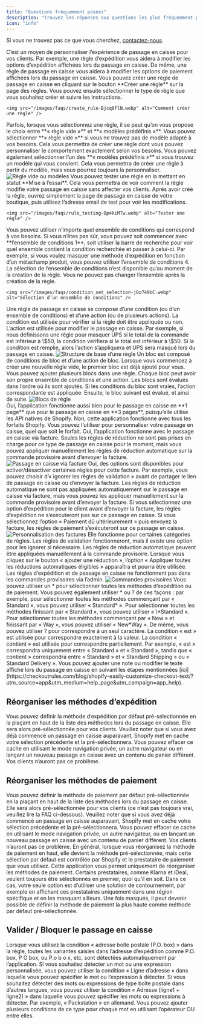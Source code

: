```yaml
---
title: "Questions fréquemment posées"
description: "Trouvez les réponses aux questions les plus fréquemment posées sur l’utilisation de l’application **BeSure Checkout Rules** dans votre boutique Shopify."
icon: "info"
---
```


Si vous ne trouvez pas ce que vous cherchez, [contactez-nous](https://checkoutrules.com/contact/).

<AccordionGroup>
  <Accordion title="Qu’est-ce qu’une règle de passage en caisse?">
    C’est un moyen de personnaliser l’expérience de passage en caisse pour vos clients. Par exemple, une règle d’expédition vous aidera à modifier les options d’expédition affichées lors du passage en caisse. De même, une règle de passage en caisse vous aidera à modifier les options de paiement affichées lors du passage en caisse.
  </Accordion>

  <Accordion title="Comment créer une règle de passage en caisse ?">
    Vous pouvez créer une règle de passage en caisse en cliquant sur le bouton **Créer une règle** sur la page des règles. Vous pouvez ensuite sélectionner le type de règle que vous souhaitez créer et suivre les instructions.

    <img src="/images/faqs/create_rule-Bjcq8flN.webp" alt="Comment créer une règle" />
  </Accordion>

  <Accordion title="Dois-je choisir une règle vide ?">
    Parfois, lorsque vous sélectionnez une règle, il se peut qu’on vous propose le choix entre **« règle vide »** et **« modèles prédéfinis »**. Vous pouvez sélectionner **« règle vide »** si vous ne trouvez pas de modèle adapté à vos besoins. Cela vous permettra de créer une règle dont vous pouvez personnaliser le comportement exactement selon vos besoins. Vous pouvez également sélectionner l’un des **« modèles prédéfinis »** si vous trouvez un modèle qui vous convient. Cela vous permettra de créer une règle à partir du modèle, mais vous pourrez toujours la personnaliser.
    <img src="/images/faqs/empty_rule_templates-DlBCQK7n.webp" alt="Règle vide ou modèles" />
  </Accordion>

  <Accordion title="Comment tester une règle de passage en caisse ?">
  Vous pouvez tester une règle en la mettant en statut **Mise à l’essai**. Cela vous permettra de voir comment la règle modifie votre passage en caisse sans affecter vos clients. 
  Après avoir créé la règle, ouvrez simplement la page de passage en caisse de votre boutique, puis utilisez l’adresse email de test pour voir les modifications.

    <img src="/images/faqs/rule_testing-Dp4kiMTw.webp" alt="Tester une règle" />
  </Accordion>

  <Accordion title="Quel ensemble de conditions dois-je utiliser ?">
   Vous pouvez utiliser n’importe quel ensemble de conditions qui correspond à vos besoins. Si vous n’êtes pas sûr, vous pouvez soit commencer avec **l’ensemble de conditions 1**, soit utiliser la barre de recherche pour voir quel ensemble contient la condition recherchée et passer à celui-ci. Par exemple, si vous voulez masquer une méthode d’expédition en fonction d’un métachamp produit, vous pouvez utiliser l’ensemble de conditions 4. La sélection de l’ensemble de conditions n’est disponible qu’au moment de la création de la règle. Vous ne pouvez pas changer l’ensemble après la création de la règle.

    <img src="/images/faqs/condition_set_selection-jOo749bC.webp" alt="Sélection d’un ensemble de conditions" />
  </Accordion>

  <Accordion title="Quelle est la structure de base d’une règle de passage en caisse ?">
    Une règle de passage en caisse se compose d’une condition (ou d’un ensemble de conditions) et d’une action (ou de plusieurs actions). La condition est utilisée pour vérifier si la règle doit être appliquée ou non. L’action est utilisée pour modifier le passage en caisse. Par exemple, si nous définissons une règle pour masquer UPS si le total de la commande est inférieur à \$50, la condition vérifiera si le total est inférieur à \$50. Si la condition est remplie, alors l’action s’appliquera et UPS sera masqué lors du passage en caisse.
    <img src="/images/faqs/basic_rule_structure-LbDRaUUy.webp" alt="Structure de base d’une règle" />
  </Accordion>

  <Accordion title="Que sont les blocs dans une règle de passage en caisse ?">
  Un bloc est composé de conditions de bloc et d’une action de bloc. Lorsque vous commencez à créer une nouvelle règle vide, le premier bloc est déjà ajouté pour vous. Vous pouvez ajouter plusieurs blocs dans une règle. Chaque bloc peut avoir son propre ensemble de conditions et une action. Les blocs sont évalués dans l’ordre où ils sont ajoutés. Si les conditions du bloc sont vraies, l’action correspondante est appliquée. Ensuite, le bloc suivant est évalué, et ainsi de suite.
    <img src="/images/faqs/rule_blocks-DkeFb4UF.webp" alt="Blocs de règle" />
  </Accordion>
</AccordionGroup>

<br />

<AccordionGroup>
  <Accordion title="Cette application fonctionne-t-elle pour le passage en caisse en 1 page ?">
    Oui, l’application fonctionne aussi bien pour le passage en caisse en **1 page** que pour le passage en caisse en **3 pages**, puisqu’elle utilise les API natives de Shopify.
  </Accordion>

  <Accordion title="Cette application fonctionne-t-elle uniquement pour Shopify Plus ?">
    Non, cette application fonctionne avec tous les forfaits Shopify. Vous pouvez l’utiliser pour personnaliser votre passage en caisse, quel que soit le forfait.
  </Accordion>

  <Accordion title="Cette application fonctionne-t-elle pour le passage en caisse via facture (lorsque le client ouvre le passage en caisse depuis une facture) ?">
   Oui, l’application fonctionne avec le passage en caisse via facture. Seules les règles de réduction ne sont pas prises en charge pour ce type de passage en caisse pour le moment, mais vous pouvez appliquer manuellement les règles de réduction automatique sur la commande provisoire avant d’envoyer la facture.
    <img src="/images/faqs/draft_order_apply_discounts-Bzc-zA93.webp" alt="Passage en caisse via facture" />
  </Accordion>

  <Accordion title="Puis-je personnaliser quelles règles doivent s’exécuter lors d’un passage en caisse via facture (lorsque le client ouvre le passage en caisse depuis une facture) ?">
  Oui, des options sont disponibles pour activer/désactiver certaines règles pour cette facture. Par exemple, vous pouvez choisir d’« ignorer les règles de validation » avant de partager le lien de passage en caisse ou d’envoyer la facture. Les règles de réduction automatique ne sont pas appliquées automatiquement sur le passage en caisse via facture, mais vous pouvez les appliquer manuellement sur la commande provisoire avant d’envoyer la facture. Si vous sélectionnez une option d’expédition pour le client avant d’envoyer la facture, les règles d’expédition ne s’exécuteront pas sur ce passage en caisse. Si vous sélectionnez l’option « Paiement dû ultérieurement » puis envoyez la facture, les règles de paiement s’exécuteront sur ce passage en caisse.
    <img src="/images/faqs/invoice_admin_view-C9KJI8JV.webp" alt="Personnalisation des factures" />
  </Accordion>

  <Accordion title="Cette application fonctionne-t-elle pour les commandes provisoires (créées depuis l’admin) ?">
  Elle fonctionne pour certaines catégories de règles. Les règles de validation fonctionneront, mais il existe une option pour les ignorer si nécessaire. Les règles de réduction automatique peuvent être appliquées manuellement à la commande provisoire. Lorsque vous cliquez sur le bouton « ajouter une réduction », l’option « Appliquer toutes les réductions automatiques éligibles » apparaîtra et pourra être utilisée. Les règles d’expédition et de passage en caisse ne fonctionnent pas dans les commandes provisoires via l’admin.
    <img src="/images/faqs/admin_view_draft_orders-BQ3pRIeY.webp" alt="Commandes provisoires" />
  </Accordion>

  <Accordion title="Puis-je utiliser un joker comme * pour sélectionner les méthodes d’expédition ou de paiement ?">
   Vous pouvez utiliser un * pour sélectionner toutes les méthodes d’expédition ou de paiement. Vous pouvez également utiliser * ou ? de ces façons : par exemple, pour sélectionner toutes les méthodes commençant par « Standard », vous pouvez utiliser « Standard* ». Pour sélectionner toutes les méthodes finissant par « Standard », vous pouvez utiliser « \*Standard ». Pour sélectionner toutes les méthodes commençant par « New » et finissant par « Way », vous pouvez utiliser « New*Way ». De même, vous pouvez utiliser ? pour correspondre à un seul caractère.
  </Accordion>

  <Accordion title="Quelle est la différence entre « est » et « contient » utilisés dans différentes règles ?">
La condition « est » est utilisée pour correspondre exactement à la valeur. La condition « contient » est utilisée pour correspondre partiellement. Par exemple, « est » correspondra uniquement entre « Standard » et « Standard », tandis que « contient » correspondra entre « Standard » et « Standard Shipping » ou « Standard Delivery ».
  </Accordion>

  <Accordion title="Comment ajouter une note ou modifier le texte affiché lors du passage en caisse ?">
    Vous pouvez ajouter une note ou modifier le texte affiché lors du passage en caisse en suivant les étapes mentionnées [ici](https://checkoutrules.com/blog/shopify-easily-customize-checkout-text/?utm_source=app&utm_medium=help_page&utm_campaign=app_help).
  </Accordion>
</AccordionGroup>

## Réorganiser les méthodes d’expédition

<AccordionGroup>
  <Accordion title="Comment définir la méthode d’expédition par défaut pré-sélectionnée ?">
   Vous pouvez définir la méthode d’expédition par défaut pré-sélectionnée en la plaçant en haut de la liste des méthodes lors du passage en caisse. Elle sera alors pré-sélectionnée pour vos clients. Veuillez noter que si vous avez déjà commencé un passage en caisse auparavant, Shopify met en cache votre sélection précédente et la pré-sélectionnera. Vous pouvez effacer ce cache en utilisant le mode navigation privée, un autre navigateur ou en lançant un nouveau passage en caisse avec un contenu de panier différent. Vos clients n’auront pas ce problème.
  </Accordion>
</AccordionGroup>

## Réorganiser les méthodes de paiement

<AccordionGroup>
  <Accordion title="Comment définir la méthode de paiement par défaut pré-sélectionnée ?">
  Vous pouvez définir la méthode de paiement par défaut pré-sélectionnée en la plaçant en haut de la liste des méthodes lors du passage en caisse. Elle sera alors pré-sélectionnée pour vos clients (ce n’est pas toujours vrai, veuillez lire la FAQ ci-dessous). Veuillez noter que si vous avez déjà commencé un passage en caisse auparavant, Shopify met en cache votre sélection précédente et la pré-sélectionnera. Vous pouvez effacer ce cache en utilisant le mode navigation privée, un autre navigateur, ou en lançant un nouveau passage en caisse avec un contenu de panier différent. Vos clients n’auront pas ce problème.
  </Accordion>

  <Accordion title="Pourquoi la méthode de paiement en haut de la liste n’est-elle pas définie par défaut comme méthode pré-sélectionnée ?">
   En général, lorsque vous réorganisez la méthode de paiement en haut, elle devient la méthode pré-sélectionnée, mais cette sélection par défaut est contrôlée par Shopify et le prestataire de paiement que vous utilisez. Cette application vous permet uniquement de réorganiser les méthodes de paiement. Certains prestataires, comme Klarna et iDeal, veulent toujours être sélectionnés en premier, quoi qu’il en soit. Dans ce cas, votre seule option est d’utiliser une solution de contournement, par exemple en affichant ces prestataires uniquement dans une région spécifique et en les masquant ailleurs. Une fois masqués, il peut devenir possible de définir la méthode de paiement la plus haute comme méthode par défaut pré-sélectionnée.
  </Accordion>
</AccordionGroup>

## Valider / Bloquer le passage en caisse

<AccordionGroup>
  <Accordion title="Comment l’application détecte-t-elle les adresses de type boîte postale ?">
    Lorsque vous utilisez la condition « adresse boîte postale (P.O. box) » dans la règle, toutes les variantes saisies dans l’adresse d’expédition comme P.O. box, P O box, ou P.o b o x, etc. sont détectées automatiquement par l’application. Si vous souhaitez détecter un mot ou une expression personnalisée, vous pouvez utiliser la condition « Ligne d’adresse » dans laquelle vous pouvez spécifier le mot ou l’expression à détecter.
  </Accordion>

  <Accordion title="Comment détecter les adresses de type boîte postale (PO Box) dans d’autres langues ?">
   Si vous souhaitez détecter des mots ou expressions de type boîte postale dans d’autres langues, vous pouvez utiliser la condition « Adresse (ligne1 + ligne2) » dans laquelle vous pouvez spécifier les mots ou expressions à détecter. Par exemple, « Packstation » en allemand. Vous pouvez ajouter plusieurs conditions de ce type pour chaque mot en utilisant l’opérateur OU entre elles.
  </Accordion>
</AccordionGroup>
